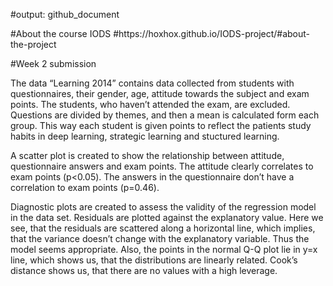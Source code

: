 #output: github_document

#About the course IODS
#https://hoxhox.github.io/IODS-project/#about-the-project



#Week 2 submission

The data "Learning 2014" contains data collected from students with questionnaires, their gender, age, attitude towards the subject and exam points. The students, who haven't attended the exam, are excluded. Questions are divided by themes, and then a mean is calculated form each group. This way each student is given points to reflect the patients study habits in deep learning, strategic learning and stuctured learning.

A scatter plot is created to show the relationship between attitude, questionnaire answers and exam points. The attitude clearly correlates to exam points (p<0.05). The answers in the questionnaire don't have a correlation to exam points (p=0.46).


Diagnostic plots are created to assess the validity of the regression model in the data set. Residuals are plotted against the explanatory value. Here we see, that the residuals are scattered along a horizontal line, which implies, that the variance doesn't change with the explanatory variable. Thus the model seems appropriate. Also, the points in the normal Q-Q plot lie in y=x line, which shows us, that the 
distributions are linearly related. Cook's distance shows us, that there are no values with a high leverage. 